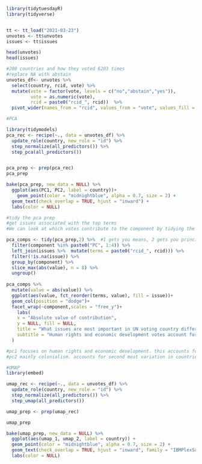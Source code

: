 ```r
library(tidytuesdayR)
library(tidyverse)


tt <- tt_load("2021-03-23")
unvotes <- tt$unvotes
issues <- tt$issues

head(unvotes)
head(issues)

```

```r
#200 countries and how they voted 6203 times
#replace NA with abstain
unvotes_df<- unvotes %>% 
  select(country, rcid, vote) %>% 
  mutate(vote = factor(vote, levels = c("no","abstain","yes")),
         vote = as.numeric(vote),
         rcid = paste0("rcid_", rcid))  %>% 
  pivot_wider(names_from = "rcid", values_from = "vote", values_fill = 2) 


```


```r
#PCA

library(tidymodels)
pca_rec <- recipe(~., data = unvotes_df) %>% 
  update_role(country, new_role = "id") %>% 
  step_normalize(all_predictors()) %>% 
  step_pca(all_predictors())


pca_prep <- prep(pca_rec)
pca_prep

bake(pca_prep, new_data = NULL) %>% 
  ggplot(aes(PC1, PC2, label = country))+
    geom_point(color = "midnightblue", alpha = 0.7, size = 2) +
  geom_text(check_overlap = TRUE, hjust = "inward") +
  labs(color = NULL)
```

```r
#tidy the pca prep
#get issues associated with the top terms
#We can look at which votes contribute to the component by tidying the prepped recipe. Let’s join the roll call votes up with the topics to see which topics contribute to the top principal components.

pca_comps <- tidy(pca_prep,2) %>%  #1 gets you means, 2 gets you principal components
  filter(component %in% paste0("PC", 1:4)) %>% 
  left_join(issues %>%  mutate(terms = paste0("rcid_", rcid))) %>% 
  filter(!is.na(issue)) %>% 
  group_by(component) %>% 
  slice_max(abs(value), n = 8) %>% 
  ungroup()
  
pca_comps %>% 
  mutate(value = abs(value)) %>%
  ggplot(aes(value, fct_reorder(terms, value), fill = issue))+
  geom_col(position = "dodge")+
  facet_wrap(~component,scales = "free_y")+
    labs(
    x = "Absolute value of contribution",
    y = NULL, fill = NULL,
    title = "What issues are most important in UN voting country differences?",
    subtitle = "Human rights and economic development votes account for the most variation"
  )

#pc1 focuses on human rights and economic development. this accounts for the biggest variation in countries (where they fall on the spectrum with their votes)
#pc2 mainly colonialism. accounts for second most variation in countries 
```


```r
#UMAP
library(embed)

umap_rec <- recipe(~., data = unvotes_df) %>%
  update_role(country, new_role = "id") %>%
  step_normalize(all_predictors()) %>%
  step_umap(all_predictors())

umap_prep <- prep(umap_rec)

umap_prep

bake(umap_prep, new_data = NULL) %>%
  ggplot(aes(umap_1, umap_2, label = country)) +
  geom_point(color = "midnightblue", alpha = 0.7, size = 2) +
  geom_text(check_overlap = TRUE, hjust = "inward", family = "IBMPlexSans") +
  labs(color = NULL)
```






